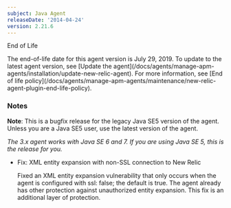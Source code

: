 ```yaml
---
subject: Java Agent
releaseDate: '2014-04-24'
version: 2.21.6
---
```


End of Life

<Callout variant="important">
  The end-of-life date for this agent version is July 29, 2019. To update to the latest agent version, see [Update the agent](/docs/agents/manage-apm-agents/installation/update-new-relic-agent). For more information, see [End of life policy](/docs/agents/manage-apm-agents/maintenance/new-relic-agent-plugin-end-life-policy).
</Callout>

### Notes

**Note**: This is a bugfix release for the legacy Java SE5 version of the agent. Unless you are a Java SE5 user, use the latest version of the agent.

_The 3.x agent works with Java SE 6 and 7. If you are using Java SE 5, this is the release for you._

* Fix: XML entity expansion with non-SSL connection to New Relic

  Fixed an XML entity expansion vulnerability that only occurs when the agent is configured with ssl: false; the default is true. The agent already has other protection against unauthorized entity expansion. This fix is an additional layer of protection.

